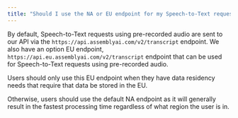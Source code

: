 ```yaml
---
title: "Should I use the NA or EU endpoint for my Speech-to-Text requests?"
---
```


By default, Speech-to-Text requests using pre-recorded audio are sent to our API via the `https://api.assemblyai.com/v2/transcript` endpoint. We also have an option EU endpoint, `https://api.eu.assemblyai.com/v2/transcript` endpoint that can be used for Speech-to-Text requests using pre-recorded audio.

Users should only use this EU endpoint when they have data residency needs that require that data be stored in the EU.

Otherwise, users should use the default NA endpoint as it will generally result in the fastest processing time regardless of what region the user is in.
